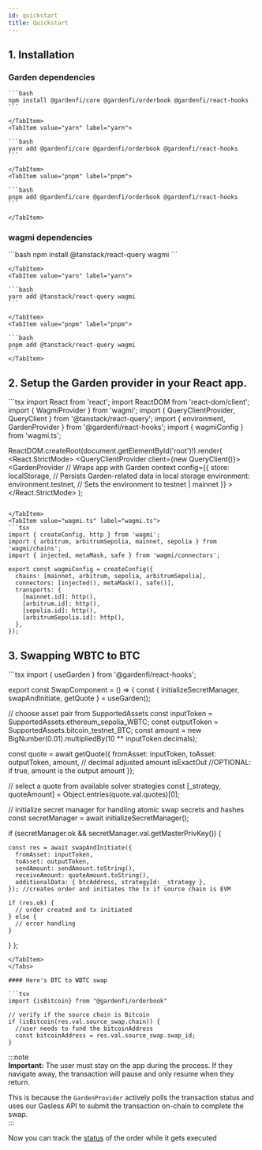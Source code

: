 ```yaml
---
id: quickstart
title: Quickstart
---
```


## 1. Installation

<InstallAlert/>

### Garden dependencies  

<Tabs>
    <TabItem value="npm" label="npm">
    
    ```bash
    npm install @gardenfi/core @gardenfi/orderbook @gardenfi/react-hooks
    ```

    </TabItem>
    <TabItem value="yarn" label="yarn">
    
    ```bash
    yarn add @gardenfi/core @gardenfi/orderbook @gardenfi/react-hooks
    ```

    </TabItem>
    <TabItem value="pnpm" label="pnpm">
    
    ```bash
    pnpm add @gardenfi/core @gardenfi/orderbook @gardenfi/react-hooks
    ```

    </TabItem>
</Tabs>

### wagmi dependencies

<Tabs>
    <TabItem value="npm" label="npm">
    ```bash
    npm install @tanstack/react-query wagmi
    ```

    </TabItem>
    <TabItem value="yarn" label="yarn">
    
    ```bash
    yarn add @tanstack/react-query wagmi
    ```

    </TabItem>
    <TabItem value="pnpm" label="pnpm">
    
    ```bash
    pnpm add @tanstack/react-query wagmi
    ```
    </TabItem>
</Tabs>
 
## 2. Setup the Garden provider in your React app.

<Tabs>
   <TabItem value="main.tsx" label="main.tsx" default>
```tsx
import React from 'react';
import ReactDOM from 'react-dom/client';
import { WagmiProvider } from 'wagmi';
import { QueryClientProvider, QueryClient } from '@tanstack/react-query';
import { environment, GardenProvider } from '@gardenfi/react-hooks';
import { wagmiConfig } from 'wagmi.ts';

ReactDOM.createRoot(document.getElementById('root')!).render(
  <React.StrictMode>
    <WagmiProvider config={wagmiConfig}>
      <QueryClientProvider client={new QueryClient()}>
        <GardenProvider // Wraps app with Garden context
          config={{
            store: localStorage, // Persists Garden-related data in local storage
            environment: environment.testnet, // Sets the environment to testnet | mainnet
          }}
        >
          <App />
        </GardenProvider>
      </QueryClientProvider>
    </WagmiProvider>
  </React.StrictMode>
);
```

</TabItem> 
<TabItem value="wagmi.ts" label="wagmi.ts">
```tsx
import { createConfig, http } from 'wagmi';
import { arbitrum, arbitrumSepolia, mainnet, sepolia } from 'wagmi/chains';
import { injected, metaMask, safe } from 'wagmi/connectors';

export const wagmiConfig = createConfig({
  chains: [mainnet, arbitrum, sepolia, arbitrumSepolia],
  connectors: [injected(), metaMask(), safe()],
  transports: {
    [mainnet.id]: http(),
    [arbitrum.id]: http(),
    [sepolia.id]: http(),
    [arbitrumSepolia.id]: http(),
  },
});
```
</TabItem>
</Tabs>

## 3. Swapping WBTC to BTC
  
<Tabs>
   <TabItem value="swap.tsx" label="swap.tsx" default>
```tsx 
import { useGarden } from '@gardenfi/react-hooks';

export const SwapComponent = () => {
  const { initializeSecretManager, swapAndInitiate, getQuote } = useGarden();

// choose asset pair from SupportedAssets
  const inputToken = SupportedAssets.ethereum_sepolia_WBTC;
  const outputToken = SupportedAssets.bitcoin_testnet_BTC;
  const amount = new BigNumber(0.01).multipliedBy(10 ** inputToken.decimals);

  const quote = await getQuote({
    fromAsset: inputToken,
    toAsset: outputToken,
    amount, // decimal adjusted amount
    isExactOut //OPTIONAL: if true, amount is the output amount
  });

  // select a quote from available solver strategies
  const [_strategy, quoteAmount] = Object.entries(quote.val.quotes)[0];

  // initialize secret manager for handling atomic swap secrets and hashes
  const secretManager = await initializeSecretManager();

  if (secretManager.ok && secretManager.val.getMasterPrivKey()) {
    
    const res = await swapAndInitiate({
      fromAsset: inputToken,
      toAsset: outputToken,
      sendAmount: sendAmount.toString(),
      receiveAmount: quoteAmount.toString(),
      additionalData: { btcAddress, strategyId: _strategy },
    }); //creates order and initiates the tx if source chain is EVM

    if (res.ok) {
      // order created and tx initiated
    } else {
      // error handling
    }

  }
};
```
</TabItem>
</Tabs>

#### Here's BTC to WBTC swap

```tsx
import {isBitcoin} from "@gardenfi/orderbook"

// verify if the source chain is Bitcoin
if (isBitcoin(res.val.source_swap.chain)) {
  //user needs to fund the bitcoinAddress
  const bitcoinAddress = res.val.source_swap.swap_id;
}
```

:::note  
**Important:** The user must stay on the app during the process. If they navigate away, the transaction will pause and only resume when they return.  

This is because the `GardenProvider` actively polls the transaction status and uses our Gasless API to submit the transaction on-chain to complete the swap.  
:::

Now you can track the [status](../../core/GetOrders.mdx) of the order while it gets executed
